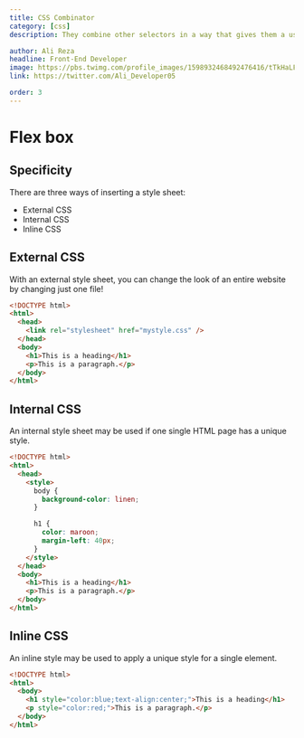 ```yaml
---
title: CSS Combinator
category: [css]
description: They combine other selectors in a way that gives them a useful relationship to each other and the location of content in the document.

author: Ali Reza
headline: Front-End Developer
image: https://pbs.twimg.com/profile_images/1598932468492476416/tTkHaLF7_400x400.jpg
link: https://twitter.com/Ali_Developer05

order: 3
---
```


# Flex box

## Specificity

There are three ways of inserting a style sheet:

- External CSS
- Internal CSS
- Inline CSS

## External CSS

With an external style sheet, you can change the look of an entire website by changing just one file!

```html index.html
<!DOCTYPE html>
<html>
  <head>
    <link rel="stylesheet" href="mystyle.css" />
  </head>
  <body>
    <h1>This is a heading</h1>
    <p>This is a paragraph.</p>
  </body>
</html>
```

## Internal CSS

An internal style sheet may be used if one single HTML page has a unique style.

```html
<!DOCTYPE html>
<html>
  <head>
    <style>
      body {
        background-color: linen;
      }

      h1 {
        color: maroon;
        margin-left: 40px;
      }
    </style>
  </head>
  <body>
    <h1>This is a heading</h1>
    <p>This is a paragraph.</p>
  </body>
</html>
```

## Inline CSS

An inline style may be used to apply a unique style for a single element.

```html
<!DOCTYPE html>
<html>
  <body>
    <h1 style="color:blue;text-align:center;">This is a heading</h1>
    <p style="color:red;">This is a paragraph.</p>
  </body>
</html>
```

<Author
  name="Ali Reza"
  headline="Front-End Developer"
  image="https://pbs.twimg.com/profile_images/1598932468492476416/tTkHaLF7_400x400.jpg"
  link="https://twitter.com/Ali_Developer05"
/>
